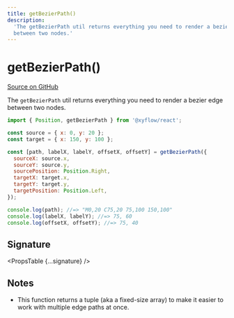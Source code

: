 ```yaml
---
title: getBezierPath()
description:
  'The getBezierPath util returns everything you need to render a bezier edge
  between two nodes.'
---
```



# getBezierPath()

[Source on GitHub](https://github.com/xyflow/xyflow/blob/v11/packages/core/src/components/Edges/BezierEdge.tsx/#L48)

The `getBezierPath` util returns everything you need to render a bezier edge
between two nodes.

```js
import { Position, getBezierPath } from '@xyflow/react';

const source = { x: 0, y: 20 };
const target = { x: 150, y: 100 };

const [path, labelX, labelY, offsetX, offsetY] = getBezierPath({
  sourceX: source.x,
  sourceY: source.y,
  sourcePosition: Position.Right,
  targetX: target.x,
  targetY: target.y,
  targetPosition: Position.Left,
});

console.log(path); //=> "M0,20 C75,20 75,100 150,100"
console.log(labelX, labelY); //=> 75, 60
console.log(offsetX, offsetY); //=> 75, 40
```

## Signature

<PropsTable {...signature} />

## Notes

- This function returns a tuple (aka a fixed-size array) to make it easier to
  work with multiple edge paths at once.
